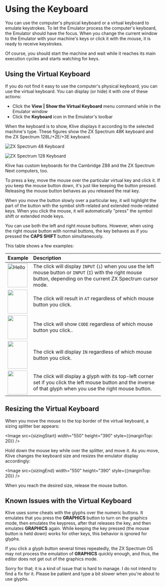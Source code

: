  
# Using the Keyboard

You can use the computer's physical keyboard or a virtual keyboard to emulate keystrokes. To let the Emulator process the computer's keyboard, the Emulator should have the focus. When you change the current window to the Emulator with your machine's keys or click it with the mouse, it is ready to receive keystrokes.

Of course, you should start the machine and wait while it reaches its main execution cycles and starts watching for keys.

## Using the Virtual Keyboard

If you do not find it easy to use the computer's physical keyboard, you can use the virtual keyboard. You can display (or hide) it with one of these actions:

- Click the **View | Show the Virtual Keyboard** menu command while in the Emulator window
- Click the **Keyboard** icon in the Emulator's toolbar

When the keyboard is to show, Klive displays it according to the selected machine's type. These figures show the ZX Spectrum 48K keyboard and the ZX Spectrum 128L/+2E/+3E keyboard.

![ZX Spectrum 48 Keyboard](/images/getting-started/sp48-keyboard.png)

![ZX Spectrum 128 Keyboard](/images/getting-started/sp128-keyboard.png)

<Callout type="info" emoji="💡">
Klive has custom keyboards for the Cambridge Z88 and the ZX Spectrum Next computers, too.
</Callout>

To press a key, move the mouse over the particular virtual key and click it. If you keep the mouse button down, it's just like keeping the button pressed. Releasing the mouse button behaves as you released the real key.

When you move the button slowly over a particular key, it will highlight the part of the button with the symbol shift-related and extended mode-related keys. When you click the mouse, it will automatically "press" the symbol shift or extended mode keys. 

You can use both the left and right mouse buttons. However, when using the right mouse button with normal buttons, the key behaves as if you pressed the **CAPS SHIFT** button simultaneously.

This table shows a few examples:

| Example | Description
|-|:-|
| <Image src={mainKey} alt="Hello" width="64" height="77" /> | The click will display `INPUT` (`i`) when you use the left mouse button or `INPUT` (`I`) with the right mouse button, depending on the current ZX Spectrum cursor mode. |
| <Image src={symbolKey} width="64" height="77" /> | The click will result in `AT` regardless of which mouse button you click. |
| <Image src={aboveKey} width="64" height="77" /> | The click will show `CODE` regardless of which mouse button you click.. |
| <Image src={belowKey} width="64" height="90" /> | The click will display `IN` regardless of which mouse button you click. |
| <Image src={glyphKey} width="64" height="77" /> | The click will display a glyph with its top-left corner set if you click the left mouse button and the inverse of that glyph when you use the right mouse button. |

## Resizing the Virtual Keyboard

When you move the mouse to the top border of the virtual keyboard, a sizing splitter bar appears:

<Image src={sizingStart} width="550" height="390" style={{marginTop: 20}} />

Hold down the mouse key while over the splitter, and move it. As you move, Klive changes the keyboard size and resizes the emulator display accordingly:

<Image src={sizingEnd} width="550" height="390" style={{marginTop: 20}} />

When you reach the desired size, release the mouse button.

## Known Issues with the Virtual Keyboard

Klive uses some cheats with the glyphs over the numeric buttons. It emulates that you press the **GRAPHICS** button to turn on the graphics mode, then emulates the keypress, after that releases the key, and then emulates **GRAPHICS** again. While keeping the key pressed (the mouse button is held down) works for other keys, this behavior is ignored for glyphs.

If you click a glyph button several times repeatedly, the ZX Spectrum OS may not process the emulation of **GRAPHICS** quickly enough, and thus, the editor does not get out of the graphics mode. 

<Callout type="info" emoji="💡">
Sorry for that; it is a kind of issue that is hard to manage. I do not intend to find a fix for it. Please be patient and type a bit slower when you're about to use glyphs.
</Callout>
 
